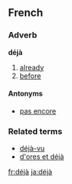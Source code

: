 ==French==
===Adverb===
'''déjà'''

# [[already]]
# [[before]]

====Antonyms====
*[[pas encore]]

===Related terms===
*[[déjà-vu]]
*[[d'ores et déjà]]

[[fr:déjà]]
[[ja:déjà]]